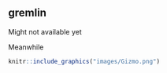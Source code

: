 ## gremlin

Might not available yet

Meanwhile

```r
knitr::include_graphics("images/Gizmo.png")
```
